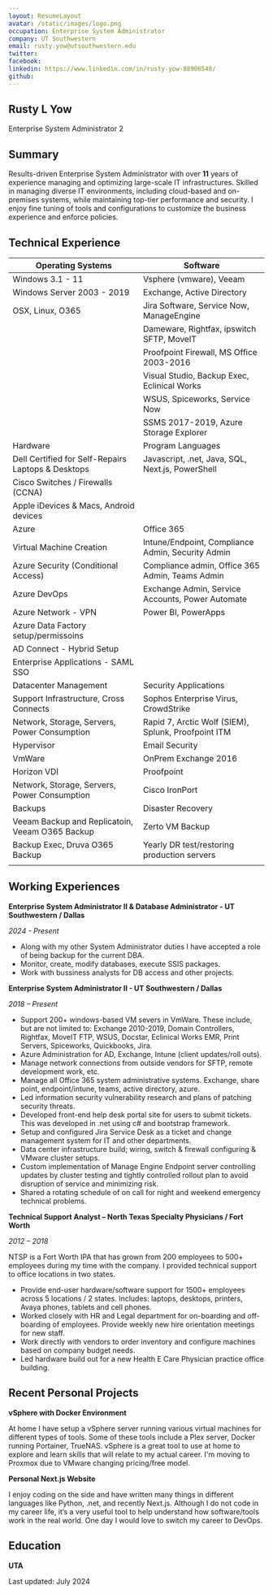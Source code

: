 ```yaml
---
layout: ResumeLayout
avatar: /static/images/logo.png
occupation: Enterprise System Administrator
company: UT Southwestern
email: rusty.yow@utsouthwestern.edu
twitter: 
facebook: 
linkedin: https://www.linkedin.com/in/rusty-yow-88906548/
github: 
---
```


## Rusty L Yow

Enterprise System Administrator 2

## Summary

Results-driven Enterprise System Administrator with over **11** years of experience managing and optimizing 
large-scale IT infrastructures. Skilled in managing diverse IT environments, including cloud-based and 
on-premises systems, while maintaining top-tier performance and security. I enjoy fine tuning of tools 
and configurations to customize the business experience and enforce policies.   

## Technical Experience

| Operating Systems                               | Software                          |
| ------------------------------------------------------ | -------------------------------------------------------- |
| Windows 3.1 - 11                                       | Vsphere (vmware), Veeam                          |
| Windows Server 2003 - 2019                             | Exchange, Active Directory                                  |
| OSX, Linux, O365                                       | Jira Software, Service Now, ManageEngine             |
|                                                        | Dameware, Rightfax, ipswitch SFTP, MoveIT        |
|                                                        | Proofpoint Firewall, MS Office 2003-2016             |
|                                                        | Visual Studio, Backup Exec, Eclinical Works          |
|                                                        | WSUS, Spiceworks, Service Now   
|                                                        | SSMS 2017-2019, Azure Storage Explorer                      |
| <span className="font-semibold">Hardware</span>        | <span className="font-semibold">Program Languages</span> |
| Dell Certified for Self-Repairs Laptops & Desktops     | Javascript, .net, Java, SQL, Next.js, PowerShell           |
| Cisco Switches / Firewalls (CCNA)                      |                                                           |
| Apple iDevices & Macs, Android devices                 |                                                          |
| <span className="font-semibold">Azure</span>           |  <span className="font-semibold">Office 365</span>          |
|  Virtual Machine Creation                              |  Intune/Endpoint, Compliance Admin, Security Admin                                                        |
|  Azure Security (Conditional Access)                   |  Compliance admin, Office 365 Admin, Teams Admin                                                         |
|  Azure DevOps                                          |  Exchange Admin, Service Accounts, Power Automate                                                        |
|  Azure Network - VPN                                   |  Power BI, PowerApps                                                        |
|  Azure Data Factory setup/permissoins                  |                                                          |
|  AD Connect - Hybrid Setup                             |                                                          |
|  Enterprise Applications - SAML SSO                    |                                                          |
| <span className="font-semibold">Datacenter Management</span>|  <span className="font-semibold">Security Applications</span>          |
|  Support Infrastructure, Cross Connects                |  Sophos Enterprise Virus, CrowdStrike                                                        |
|  Network, Storage, Servers, Power Consumption          |  Rapid 7, Arctic Wolf (SIEM), Splunk, Proofpoint ITM                                                        |
| <span className="font-semibold">Hypervisor</span>      |  <span className="font-semibold">Email Security</span>          |
|  VmWare                                                |  OnPrem Exchange 2016                                                        |
|  Horizon VDI                                           |  Proofpoint                                                        |
|  Network, Storage, Servers, Power Consumption          |  Cisco IronPort                                                        |
| <span className="font-semibold">Backups</span>         |  <span className="font-semibold">Disaster Recovery</span>          |
|  Veeam Backup and Replicatoin, Veeam O365 Backup       |  Zerto VM Backup                                                       |
|  Backup Exec, Druva O365 Backup                        |  Yearly DR test/restoring production servers                                                        |
|                                                        |                                                         |





## Working Experiences
**Enterprise System Administrator II & Database Administrator - UT Southwestern / Dallas**

_2024 - Present_

 - Along with my other System Administrator duties I have accepted a role of being backup for the current DBA.
 - Monitor, create, modify databases, execute SSIS packages.
 - Work with bussiness analysts for DB access and other projects.


**Enterprise System Administrator II - UT Southwestern / Dallas**

_2018 – Present_

- Support 200+ windows-based VM severs in VmWare. These include, but are not limited to: Exchange 2010-2019, Domain Controllers, Rightfax, MoveIT FTP, WSUS, Docstar, Eclinical Works EMR, Print Servers, Spiceworks, Quickbooks, Jira.
- Azure Administration for AD, Exchange, Intune (client updates/roll outs).
- Manage network connections from outside vendors for SFTP, remote development work, etc.
- Manage all Office 365 system administrative systems. Exchange, share point, endpoint/intune, teams, active directory, azure.
- Led information security vulnerability research and plans of patching security threats.
- Developed front-end help desk portal site for users to submit tickets. This was developed in .net using c# and bootstrap framework.
- Setup and configured Jira Service Desk as a ticket and change management system for IT and other departments. 
- Data center infrastructure build; wiring, switch & firewall configuring & VMware cluster setups.
- Custom implementation of Manage Engine Endpoint server controlling updates by cluster testing and tightly controlled rollout plan to avoid disruption of service and minimizing risk.
- Shared a rotating schedule of on call for night and weekend emergency technical problems.

**Technical Support Analyst – North Texas Specialty Physicians / Fort Worth**

_2012 – 2018_

NTSP is a Fort Worth IPA that has grown from 200 employees to 500+ employees during my time with the company. I provided technical support to office locations in two states.
- Provide end-user hardware/software support for 1500+ employees across 5 locations / 2 states. Includes: laptops, desktops, printers, Avaya phones, tablets and cell phones.
- Worked closely with HR and Legal department for on-boarding and off-boarding of employees. Provide weekly new hire orientation meetings for new staff.
- Work directly with vendors to order inventory and configure machines based on company budget needs.
- Led hardware build out for a new Health E Care Physician practice office building.





## Recent Personal Projects

**vSphere with Docker Environment**

At home I have setup a vSphere server running various virtual machines for different types of tools.
Some of these tools include a Plex server, Docker running Portainer, TrueNAS. vSphere is a great tool
to use at home to explore and learn skills that will relate to my actual career. I'm moving to Proxmox 
due to VMware changing pricing/free model.

**Personal Next.js Website**

I enjoy coding on the side and have written many things in different languages like
Python, .net,  and recently Next.js. Although I do not code in my career life, 
it’s a very useful tool to help understand how software/tools work in the real world. 
One day I would love to switch my career to DevOps. 



## Education

**UTA**




Last updated: July 2024

